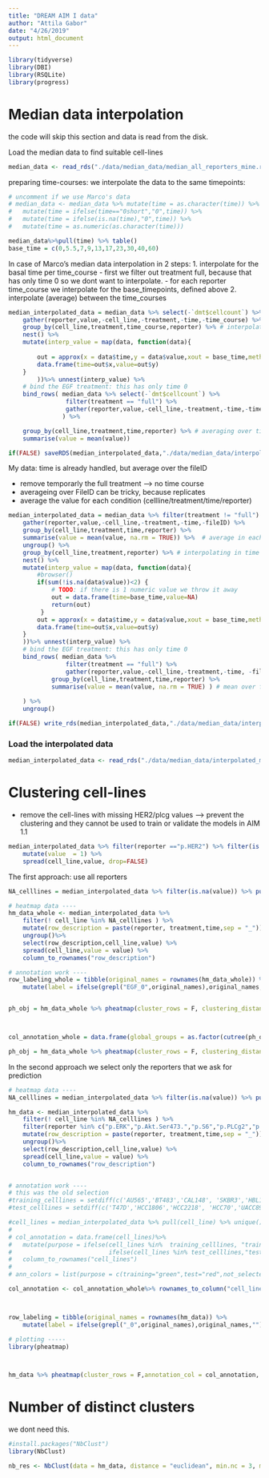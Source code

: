```yaml
---
title: "DREAM AIM I data"
author: "Attila Gabor"
date: "4/26/2019"
output: html_document
---
```



```r
library(tidyverse)
library(DBI)
library(RSQLite)
library(progress)
```
# Median data interpolation
the code will skip this section and data is read from the disk. 

Load the median data to find suitable cell-lines
```r
median_data <- read_rds("./data/median_data/median_all_reporters_mine.rds") %>% as_tibble()
```
preparing time-courses:
we interpolate the data to the same timepoints:

```r
# uncomment if we use Marco's data
# median_data <- median_data %>% mutate(time = as.character(time)) %>%
# 	mutate(time = ifelse(time=="0short","0",time)) %>%
# 	mutate(time = ifelse(is.na(time),"0",time)) %>%
# 	mutate(time = as.numeric(as.character(time))) 

median_data%>%pull(time) %>% table()
base_time = c(0,5.5,7,9,13,17,23,30,40,60)
```
In case of Marco's median data interpolation in 2 steps:
1. interpolate for the basal time per time_course
 - first we filter out treatment full, because that has only time 0 so we dont want to interpolate.
 - for each reporter time_course we interpolate for the base_timepoints, defined above
2. interpolate (average) between the time_courses

```r
median_interpolated_data = median_data %>% select(-`dmt$cellcount`) %>% filter(treatment != "full") %>%
	gather(reporter,value,-cell_line,-treatment,-time,-time_course) %>%
	group_by(cell_line,treatment,time_course,reporter) %>% # interpolating per time_course!
	nest() %>%
	mutate(interp_value = map(data, function(data){
	
		out = approx(x = data$time,y = data$value,xout = base_time,method ="linear",rule = 2)
		data.frame(time=out$x,value=out$y)
	}
		))%>% unnest(interp_value) %>%
	# bind the EGF treatment: this has only time 0
	bind_rows( median_data %>% select(-`dmt$cellcount`) %>%
			   	filter(treatment == "full") %>%
			   	gather(reporter,value,-cell_line,-treatment,-time,-time_course)  
			   ) %>%

	group_by(cell_line,treatment,time,reporter) %>% # averaging over time_course!
	summarise(value = mean(value))

if(FALSE) saveRDS(median_interpolated_data,"./data/median_data/interpolated_median_allsamples_nocontrols_withcellcount.rds")
```


My data: time is already handled, but average over the fileID

- remove temporarly the full treatment --> no time course
- averageing over FileID can be tricky, because replicates
- average the value for each condition (cellline/treatment/time/reporter)

```r
median_interpolated_data = median_data %>% filter(treatment != "full") %>%  
	gather(reporter,value,-cell_line,-treatment,-time,-fileID) %>%
	group_by(cell_line,treatment,time,reporter) %>%
	summarise(value = mean(value, na.rm = TRUE)) %>%  # average in each condition over fileID
	ungroup() %>%
	group_by(cell_line,treatment,reporter) %>% # interpolating in time
	nest() %>%
	mutate(interp_value = map(data, function(data){
		#browser()
		if(sum(!is.na(data$value))<2) {
			# TODO: if there is 1 numeric value we throw it away
		 	out = data.frame(time=base_time,value=NA)
		 	return(out)
		 }
		out = approx(x = data$time,y = data$value,xout = base_time,method ="linear",rule = 2)
		data.frame(time=out$x,value=out$y)
	}
	))%>% unnest(interp_value) %>%
	# bind the EGF treatment: this has only time 0
	bind_rows( median_data %>% 
			   	filter(treatment == "full") %>%
			   	gather(reporter,value,-cell_line,-treatment,-time, -fileID) %>%
			group_by(cell_line,treatment,time,reporter) %>% 
			summarise(value = mean(value, na.rm = TRUE) ) # mean over fileID
			   	
	) %>%
	ungroup() 

if(FALSE) write_rds(median_interpolated_data,"./data/median_data/interpolated_median_all_reporters_mine.rds")
```

### Load the interpolated data

```r
median_interpolated_data <- read_rds("./data/median_data/interpolated_median_all_reporters_mine.rds")
```

# Clustering cell-lines

- remove the cell-lines with missing HER2/plcg values --> prevent the clustering and 
they cannot be used to train or validate the models in AIM 1.1
```r
median_interpolated_data %>% filter(reporter =="p.HER2") %>% filter(is.na(value)) %>% 
	mutate(value  = 1) %>%
	spread(cell_line,value, drop=FALSE)

```

The first approach: use all reporters
```r
NA_celllines = median_interpolated_data %>% filter(is.na(value)) %>% pull(cell_line) %>% unique()

# heatmap data ----
hm_data_whole <- median_interpolated_data %>% 
	filter(! cell_line %in% NA_celllines ) %>%
	mutate(row_description = paste(reporter, treatment,time,sep = "_")) %>%
	ungroup()%>%
	select(row_description,cell_line,value) %>%
	spread(cell_line,value = value) %>%
	column_to_rownames("row_description") 

# annotation work ----
row_labeling_whole = tibble(original_names = rownames(hm_data_whole)) %>%
	mutate(label = ifelse(grepl("EGF_0",original_names),original_names,""))


ph_obj = hm_data_whole %>% pheatmap(cluster_rows = F, clustering_distance_cols = "euclidean", labels_row = row_labeling_whole$label, cutree_cols = 12) 



col_annotation_whole = data.frame(global_groups = as.factor(cutree(ph_obj$tree_col,k = 12)))

ph_obj = hm_data_whole %>% pheatmap(cluster_rows = F, clustering_distance_cols = "euclidean", labels_row = row_labeling_whole$label, cutree_cols = 12,annotation_col =col_annotation_whole )

```



In the second approach we select only the reporters that we ask for prediction 

```r
# heatmap data ----
NA_celllines = median_interpolated_data %>% filter(is.na(value)) %>% pull(cell_line) %>% unique()

hm_data <- median_interpolated_data %>% 
	filter(! cell_line %in% NA_celllines ) %>%
	filter(reporter %in% c("p.ERK","p.Akt.Ser473.","p.S6","p.PLCg2","p.HER2"))%>%
	mutate(row_description = paste(reporter, treatment,time,sep = "_")) %>%
	ungroup()%>%
	select(row_description,cell_line,value) %>%
	spread(cell_line,value = value) %>%
	column_to_rownames("row_description") 


# annotation work ----
# this was the old selection
#training_celllines = setdiff(c('AU565','BT483','CAL148', 'SKBR3','HBL100', 'HCC2185','MCF10A'),NA_celllines)
#test_celllines = setdiff(c('T47D','HCC1806','HCC2218', 'HCC70','UACC893'),NA_celllines)

#cell_lines = median_interpolated_data %>% pull(cell_line) %>% unique() %>% as.character()
# 
# col_annotation = data.frame(cell_lines)%>% 
# 	mutate(purpose = ifelse(cell_lines %in%  training_celllines, "training",
# 							ifelse(cell_lines %in% test_celllines,"test","not_selected"))) %>%
# 	column_to_rownames("cell_lines")
# 
# ann_colors = list(purpose = c(training="green",test="red",not_selected="white"))

col_annotation <- col_annotation_whole%>% rownames_to_column("cell_line") %>% mutate(global_groups = ifelse(global_groups %in% c(1,2,3,4,7,8,10),global_groups,"-")) %>% column_to_rownames("cell_line")



row_labeling = tibble(original_names = rownames(hm_data)) %>%
	mutate(label = ifelse(grepl("_0",original_names),original_names,""))

# plotting -----
library(pheatmap)



hm_data %>% pheatmap(cluster_rows = F,annotation_col = col_annotation, clustering_distance_cols = "euclidean", labels_row = row_labeling$label, cutree_cols = 7) 
```


# Number of distinct clusters
we dont need this. 
```r
#install.packages("NbClust")
library(NbClust)
```
```r
nb_res <- NbClust(data = hm_data, distance = "euclidean", min.nc = 3, max.nc = 10, method = "complete", index = "alllong")
```

